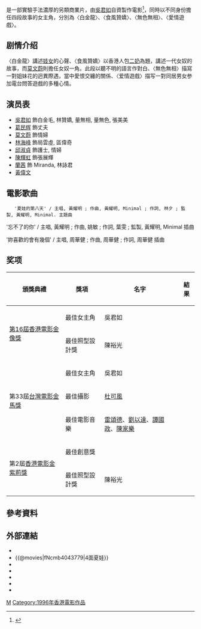 {{For|美國電影|彗星美人}}
{{Infobox Film
| name = 4面夏娃
| original_name = ''{{lang|en|4 Faces of Eve}}''
| cn_name = 
| hk_name = 
| tw_name = 
| image = 4 Faces of Eve VHS cover.jpg
| caption = 
| director = [[甘国亮|甘国亮]]、[[葛民辉|葛民辉]]、[[林海峰_(香港)|林海峰]]
| producer = [[張叔平|張叔平]]、[[黃耀明|黃耀明]]
| producer_2 = 錢榮威、梁國雄
| writer = [[林海峰_(香港)|林海峰]]、[[甘國亮|甘國亮]]
| starring = [[吳君如|吳君如]]<br />[[莫文蔚|莫文蔚]]<br />[[林海峰_(香港)|林海峰]]<br />[[葛民辉|葛民辉]]
| music = [[雷頌德|雷頌德]]、[[劉以達|劉以達]]、[[譚國政|譚國政]]、[[陳家樂|陳家樂]]
| maintheme = 〈夏娃的第八天〉／[[黃耀明|黃耀明]]
| cinematography = [[杜可風|杜可風]]
| editing = [[孫立基|孫立基]]、[[張叔平|張叔平]]、[[陳祺合|陳祺合]]、[[葛民輝|葛民輝]]、[[黃銘林|黃銘林]] 
| production_company = 亮星制作有限公司
| distributor = [[香港|香港]]泛亞影業有限公司
| released = {{HKG-1959}}：{{film date|1996|10|31}}{{USA}}：{{start date|1998|3|13}}<ref>{{cite web |url=https://www.imdb.com/title/tt0117643/releaseinfo?ref_=tt_dt_rdat |language=en |title= Si mian xia wa (1996) Release Info|publisher=[[IMDb|IMDb]]|date= |accessdate= 2021-06-23}}</ref>
| runtime = 100 分钟 
| country = {{英屬香港電影}}
| language = [[粵語|粵語]]
| budget = 
| gross = [[HK$|HK$]] 1,387,400.00<ref>{{cite web |url=http://www.boxofficecn.com/hkboxoffice1996 |title=1996 香港票房 |publisher=中國電影票房榜 |access-date=2021-06-23 |archive-date=2020-01-05 |archive-url=https://web.archive.org/web/20200105121029/http://www.boxofficecn.com/hkboxoffice1996/ |dead-url=yes }}</ref>
| rate = II B
| preceded_by = 
| followed_by = 
| amg_id = 
| imdb_id = tt0117643
}}

{{engname|《4面夏娃》|''4 Faces of Eve''}}是一部實驗手法濃厚的另類商業片，由[[吳君如|吳君如]]自資製作電影<ref>{{cite web|url=http://www.iatopia.com/CEDB/magsearch.jsp?artid=11437/|title=96年自資製作電影《四面夏娃》力求突破}}{{dead link|date=2017年12月 |bot=InternetArchiveBot |fix-attempted=yes }}</ref>，同時以不同身份擔任四段故事的女主角，分別為〈白金龍〉、〈食風贊嬌〉、〈無色無相〉、〈愛情遊戲〉。

== 剧情介绍 ==
〈白金龍〉講述[[妓女|妓女]]的心聲、〈食風贊嬌〉以香港人包[[二奶|二奶]]為題，講述一代女奴的故事，而[[莫文蔚|莫文蔚]]則擔任女奴一角。此段以聽不明的語言作對白、〈無色無相〉描寫一對姐妹花的迥異際遇，當中愛恨交纏的關係、〈爱情遊戲〉描写一對同居男女参加電台問答遊戲的多種心情。

== 演员表 ==
*[[吳君如|吳君如]] 飾白金毛, 林贊嬌, 量無相, 量無色, 張美美
*[[葛民辉|葛民辉]] 飾丈夫
*[[莫文蔚|莫文蔚]] 飾情婦
*[[林海峰_(香港)|林海峰]] 飾局雲虛, 區偉奇
*[[邱淑貞|邱淑貞]] 飾護士, 情婦
*[[陳輝虹|陳輝虹]] 飾張展輝
*[[蘭茜|蘭茜]] 飾 Miranda, 林詠君
*[[黃偉文|黃偉文]]

==電影歌曲==
	'夏娃的第八天' / 主唱, 黃耀明 ; 作曲, 黃耀明, Minimal ; 作詞, 林夕 ; 監製, 黃耀明, Minimal. 主題曲

'忘不了的你' / 主唱, 黃耀明 ; 作曲, 姚敏 ; 作詞, 葉雯 ; 監製, 黃耀明, Minimal 插曲

'妳喜歡的會有幾個' / 主唱, 周華健 ; 作曲, 周華健 ; 作詞, 周華健 插曲

== 奖项 ==
{| class="wikitable"
! 頒獎典禮 !! 獎項 !! 名字 !! 結果
|-
|rowspan=2|[[1997年香港電影金像獎|第16屆香港電影金像獎]]
|最佳女主角 
|吳君如
|{{nom}}
|-
|最佳照型設計獎
|陳裕光
|{{nom}}
|-
|rowspan=3|第33屆[[台灣電影|台灣電影]][[第33屆金馬獎|金馬獎]]
|最佳女主角
| 吳君如
|{{nom}}
|-
|最佳攝影
| [[杜可風|杜可風]]
|{{nom}}
|-
|最佳電影音樂
| [[雷頌德|雷頌德]]、[[劉以達|劉以達]]、[[譚國政|譚國政]]、[[陳家樂|陳家樂]]
|{{nom}}
|-
|rowspan=2|第2屆[[香港電影金紫荊獎|香港電影金紫荊獎]]
|最佳創意獎
|
|{{won}}
|-
|最佳照型設計獎
|陳裕光
|{{won}}
|}

==參考資料==
<references />

== 外部連結 ==
*{{hkmdb title|8217|4面夏娃}}
*{{@movies|fNcmb4043779|4面夏娃}}
*{{douban|title=4面夏娃}}
*{{Mtime|23666|4面夏娃}}
*{{Amg movie|161637|4面夏娃}}
*{{rotten-tomatoes|4_faces_of_eve|4面夏娃}}
*{{imdb title|0117643|4面夏娃}}

[[Category:香港劇情片|M]]
[[Category:1996年香港電影作品|Category:1996年香港電影作品]]
